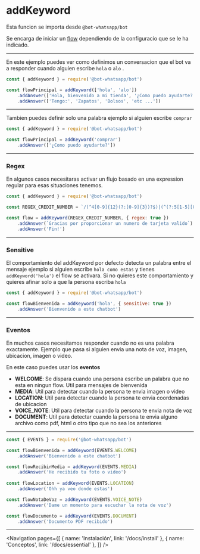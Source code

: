 
# addKeyword

Esta funcion se importa desde `@bot-whatsapp/bot`

Se encarga de iniciar un [flow](/docs/essential/) dependiendo de la configuracio que se le ha indicado.  

--- 

En este ejemplo puedes ver como definimos un conversacion que el bot va a responder cuando alguien escribe `hola` o `alo` .
```js
const { addKeyword } = require('@bot-whatsapp/bot')

const flowPrincipal = addKeyword(['hola', 'alo'])
    .addAnswer(['Hola, bienvenido a mi tienda', '¿Como puedo ayudarte?'])
    .addAnswer(['Tengo:', 'Zapatos', 'Bolsos', 'etc ...'])
```

---

Tambien puedes definir solo una palabra ejemplo si alguien escribe `comprar`
```js
const { addKeyword } = require('@bot-whatsapp/bot')

const flowPrincipal = addKeyword('comprar')
    .addAnswer(['¿Como puedo ayudarte?'])

```

---

### Regex

En algunos casos necesitaras activar un flujo basado en una expression regular para esas situaciones tenemos.


```js
const { addKeyword } = require('@bot-whatsapp/bot')

const REGEX_CREDIT_NUMBER = `/(^4[0-9]{12}(?:[0-9]{3})?$)|(^(?:5[1-5][0-9]{2}|222[1-9]|22[3-9][0-9]|2[3-6][0-9]{2}|27[01][0-9]|2720)[0-9]{12}$)|(3[47][0-9]{13})|(^3(?:0[0-5]|[68][0-9])[0-9]{11}$)|(^6(?:011|5[0-9]{2})[0-9]{12}$)|(^(?:2131|1800|35\d{3})\d{11}$)/gm`

const flow = addKeyword(REGEX_CREDIT_NUMBER, { regex: true })
    .addAnswer(`Gracias por proporcionar un numero de tarjeta valido`)
    .addAnswer('Fin!')

```

---

### Sensitive

El comportamiento del addKeyword por defecto detecta un palabra entre el mensaje ejemplo si alguien escribe `hola como estas` y tienes `addKeyword('hola')` el flow se activara. 
Si no quieres este comportamiento y quieres afinar solo a que la persona escriba `hola`


```js
const { addKeyword } = require('@bot-whatsapp/bot')

const flowBienvenida = addKeyword('hola', { sensitive: true })
    .addAnswer('Bienvenido a este chatbot')

```
---

### Eventos

En muchos casos necesitamos responder cuando no es una palabra exactamente. 
Ejemplo que pasa si alguien envia una nota de voz, imagen, ubicacion, imagen o video.

En este caso puedes usar los **eventos** 

- **WELCOME**: Se dispara cuando una persona escribe un palabra que no esta en ningun flow. Util para mensajes de bienvenida
- **MEDIA**: Util para detectar cuando la persona te envia imagen o video
- **LOCATION**: Util para detectar cuando la persona te envia coordenadas de ubicacion
- **VOICE_NOTE**: Util para detectar cuando la persona te envia nota de voz
- **DOCUMENT**: Util para detectar cuando la persona te envia alguno archivo como pdf, html o otro tipo que no sea los anteriores

---

```js
const { EVENTS } = require('@bot-whatsapp/bot')

const flowBienvenida = addKeyword(EVENTS.WELCOME)
    .addAnswer('Bienvenido a este chatbot')

const flowRecibirMedia = addKeyword(EVENTS.MEDIA)
    .addAnswer('He recibido tu foto o video')
    
const flowLocation = addKeyword(EVENTS.LOCATION)
    .addAnswer('Ohh ya veo donde estas')

const flowNotaDeVoz = addKeyword(EVENTS.VOICE_NOTE)
    .addAnswer('Dame un momento para escuchar la nota de voz')

const flowDocumento = addKeyword(EVENTS.DOCUMENT)
    .addAnswer('Documento PDF recibido')

```

---

<Navigation
    pages={[
        { name: 'Instalación', link: '/docs/install' },
        { name: 'Conceptos', link: '/docs/essential' },
    ]}
/>

